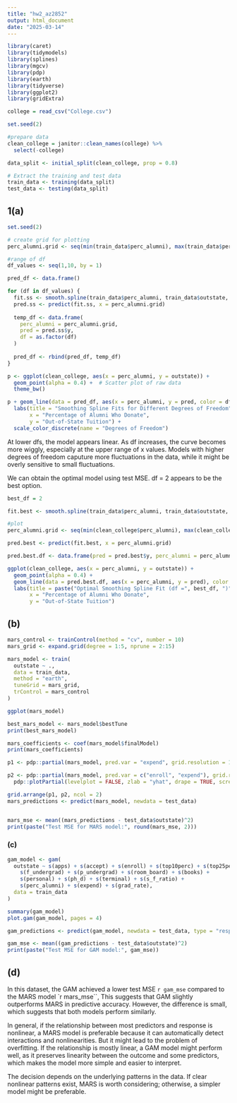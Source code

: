 ```yaml
---
title: "hw2_az2852"
output: html_document
date: "2025-03-14"
---
```


```r
library(caret) 
library(tidymodels)
library(splines)
library(mgcv)
library(pdp)
library(earth)
library(tidyverse)
library(ggplot2)
library(gridExtra)
```

```r
college = read_csv("College.csv")
```

```r
set.seed(2)

#prepare data
clean_college = janitor::clean_names(college) %>% 
  select(-college)

data_split <- initial_split(clean_college, prop = 0.8)

# Extract the training and test data
train_data <- training(data_split)
test_data <- testing(data_split)
```

## 1(a)
```r
set.seed(2)

# create grid for plotting
perc_alumni.grid <- seq(min(train_data$perc_alumni), max(train_data$perc_alumni), length.out = 100)

#range of df
df_values <- seq(1,10, by = 1)  

pred_df <- data.frame()

for (df in df_values) {
  fit.ss <- smooth.spline(train_data$perc_alumni, train_data$outstate, df = df)
  pred.ss <- predict(fit.ss, x = perc_alumni.grid)
  
  temp_df <- data.frame(
    perc_alumni = perc_alumni.grid,
    pred = pred.ss$y,
    df = as.factor(df)
  )
  
  pred_df <- rbind(pred_df, temp_df)  
}

p <- ggplot(clean_college, aes(x = perc_alumni, y = outstate)) +
  geom_point(alpha = 0.4) +  # Scatter plot of raw data
  theme_bw()

p + geom_line(data = pred_df, aes(x = perc_alumni, y = pred, color = df), size = 1.2) +
  labs(title = "Smoothing Spline Fits for Different Degrees of Freedom",
       x = "Percentage of Alumni Who Donate",
       y = "Out-of-State Tuition") +
  scale_color_discrete(name = "Degrees of Freedom")

```
At lower dfs, the model appears linear. As df increases, the curve becomes more wiggly, especially at the upper range of x values. Models with higher degrees of freedom caputure more fluctuations in the data, while it might be overly sensitive to small fluctuations. 

We can obtain the optimal model using test MSE. df = 2 appears to be the best option.
```r
best_df = 2

fit.best <- smooth.spline(train_data$perc_alumni, train_data$outstate, df = best_df)

#plot
perc_alumni.grid <- seq(min(clean_college$perc_alumni), max(clean_college$perc_alumni), length.out = 100)

pred.best <- predict(fit.best, x = perc_alumni.grid)

pred.best.df <- data.frame(pred = pred.best$y, perc_alumni = perc_alumni.grid)

ggplot(clean_college, aes(x = perc_alumni, y = outstate)) +
  geom_point(alpha = 0.4) +
  geom_line(data = pred.best.df, aes(x = perc_alumni, y = pred), color = "red", size = 1.5) +
  labs(title = paste("Optimal Smoothing Spline Fit (df =", best_df, ")"),
       x = "Percentage of Alumni Who Donate",
       y = "Out-of-State Tuition")

```

## (b)
```r
mars_control <- trainControl(method = "cv", number = 10)
mars_grid <- expand.grid(degree = 1:5, nprune = 2:15)

mars_model <- train(
  outstate ~ ., 
  data = train_data, 
  method = "earth",
  tuneGrid = mars_grid, 
  trControl = mars_control
)

ggplot(mars_model)

best_mars_model <- mars_model$bestTune
print(best_mars_model)

mars_coefficients <- coef(mars_model$finalModel)
print(mars_coefficients)

p1 <- pdp::partial(mars_model, pred.var = "expend", grid.resolution = 10) %>% autoplot()

p2 <- pdp::partial(mars_model, pred.var = c("enroll", "expend"), grid.resolution = 10) %>%
  pdp::plotPartial(levelplot = FALSE, zlab = "yhat", drape = TRUE, screen = list(z = 20, x = -60))

grid.arrange(p1, p2, ncol = 2)
mars_predictions <- predict(mars_model, newdata = test_data)


mars_mse <- mean((mars_predictions - test_data$outstate)^2)
print(paste("Test MSE for MARS model:", round(mars_mse, 2)))
```
### (c)

```r
gam_model <- gam(
  outstate ~ s(apps) + s(accept) + s(enroll) + s(top10perc) + s(top25perc) +
    s(f_undergrad) + s(p_undergrad) + s(room_board) + s(books) +
    s(personal) + s(ph_d) + s(terminal) + s(s_f_ratio) + 
    s(perc_alumni) + s(expend) + s(grad_rate),
  data = train_data
)

summary(gam_model)
plot.gam(gam_model, pages = 4)

gam_predictions <- predict(gam_model, newdata = test_data, type = "response")

gam_mse <- mean((gam_predictions - test_data$outstate)^2)
print(paste("Test MSE for GAM model:", gam_mse))
```
## (d)

In this dataset, the GAM achieved a lower test MSE `r gam_mse` compared to the MARS model `r mars_mse``, This suggests that GAM slightly outperforms MARS in predictive accuracy. However, the difference is small, which suggests that both models perform similarly.

In general, if the relationship between most predictors and response is nonlinear, a MARS model is preferable because it can automatically detect interactions and nonlinearities. But it might lead to the problem of overfitting.
If the relationship is mostly linear, a GAM model might perform well, as it preserves linearity between the outcome and some predictors, which makes the model more simple and easier to interpret.

The decision depends on the underlying patterns in the data. If clear nonlinear patterns exist, MARS is worth considering; otherwise, a simpler model might be preferable.
